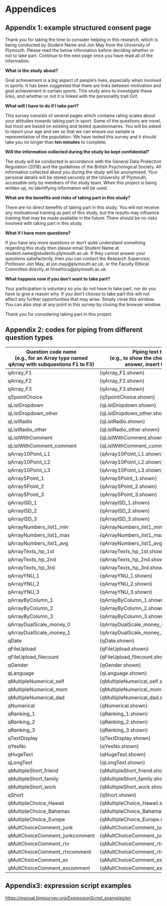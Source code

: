 # Appendices {-}
## Appendix 1: example structured consent page

Thank you for taking the time to consider helping in this research,
which is being conducted by Student Name and Jon May from the University
of Plymouth. Please read the below information before deciding whether
or not to take part. Continue to the next page once you have read all of
the information.

**What is the study about?**

Goal achievement is a big aspect of people’s lives, especially when
involved in sports. It has been suggested that there are links between
motivation and goal achievement in certain sports. This study aims to
investigate these links, and whether or not it is linked with the
personality trait Grit.

**What will I have to do if I take part?**

This survey consists of several pages which contains rating scales about
your attitudes towards taking part in sport. Some of the questions are
novel, but most are based on existing and tested questionnaires. You
will be asked to report your age and sex so that we can ensure our
sample is representative of the population. We have tested this survey
and it should take you no longer than **ten minutes** to complete.

**Will the information collected during the study be kept
confidential?**

The study will be conducted in accordance with the General Data
Protection Regulation (2018) and the guidelines of the British
Psychological Society. All information collected about you during the
study will be anonymised. Your personal details will be stored securely
at the University of Plymouth, accessible only by members of the study
team. When this project is being written up, no identifying information
will be used.

**What are the benefits and risks of taking part in this study?**

There are no direct benefits of taking part in this study. You will not
receive any motivational training as part of this study, but the results
may influence training that may be made available in the future. There
should be no risks involved with taking part in this study.

**What if I have more questions?**

If you have any more questions or don’t quite understand something
regarding this study then please email Student Name at
student.name@students.plymouth.ac.uk. If they cannot answer your
questions satisfactorily, then you can contact the Research Supervisor,
Professor Jon May,
at jon.may@plymouth.ac.uk, or the Faculty Ethical Committee directly at
hhsethics@plymouth.ac.uk.

**What happens now if you don’t want to take part?**

Your participation is voluntary so you do not have to take part, nor do
you have to give a reason why. If you don’t choose to take part this
will not affect any further opportunities that may arise. Simply close
this window. You can also stop at any point in this survey by closing
the browser window.

Thank you for considering taking part in this project.

## Appendix 2: codes for piping from different question types

<table>
<colgroup>
<col style="width: 48%" />
<col style="width: 51%" />
</colgroup>
<thead>
<tr>
<th style="text-align: center;">**Question code name<br />
**(e.g., for an Array type named qArray with subquestions F1 to
F3)</th>
<th style="text-align: center;">**Piping text to use<br />
**(e.g., to show the chosen or entered answer, insert this
text)</th>
</tr>
</thead>
<tbody>
<tr>
<td>qArray_F1</td>
<td>{qArray_F1.shown}</td>
</tr>
<tr>
<td>qArray_F2</td>
<td>{qArray_F2.shown}</td>
</tr>
<tr>
<td>qArray_F3</td>
<td>{qArray_F3.shown}</td>
</tr>
<tr>
<td>q5pointChoice</td>
<td>{q5pointChoice.shown}</td>
</tr>
<tr>
<td>qListDropdown</td>
<td>{qListDropdown.shown}</td>
</tr>
<tr>
<td>qListDropdown_other</td>
<td>{qListDropdown_other.shown}</td>
</tr>
<tr>
<td>qListRadio</td>
<td>{qListRadio.shown}</td>
</tr>
<tr>
<td>qListRadio_other</td>
<td>{qListRadio_other.shown}</td>
</tr>
<tr>
<td>qListWithComment</td>
<td>{qListWithComment.shown}</td>
</tr>
<tr>
<td>qListWithComment_comment</td>
<td>{qListWithComment_comment.shown}</td>
</tr>
<tr>
<td>qArray10Point_L1</td>
<td>{qArray10Point_L1.shown}</td>
</tr>
<tr>
<td>qArray10Point_L2</td>
<td>{qArray10Point_L2.shown}</td>
</tr>
<tr>
<td>qArray10Point_L3</td>
<td>{qArray10Point_L3.shown}</td>
</tr>
<tr>
<td>qArray5Point_1</td>
<td>{qArray5Point_1.shown}</td>
</tr>
<tr>
<td>qArray5Point_2</td>
<td>{qArray5Point_2.shown}</td>
</tr>
<tr>
<td>qArray5Point_3</td>
<td>{qArray5Point_3.shown}</td>
</tr>
<tr>
<td>qArrayISD_1</td>
<td>{qArrayISD_1.shown}</td>
</tr>
<tr>
<td>qArrayISD_2</td>
<td>{qArrayISD_2.shown}</td>
</tr>
<tr>
<td>qArrayISD_3</td>
<td>{qArrayISD_3.shown}</td>
</tr>
<tr>
<td>qArrayNumbers_list1_min</td>
<td>{qArrayNumbers_list1_min.shown}</td>
</tr>
<tr>
<td>qArrayNumbers_list1_max</td>
<td>{qArrayNumbers_list1_max.shown}</td>
</tr>
<tr>
<td>qArrayNumbers_list1_avg</td>
<td>{qArrayNumbers_list1_avg.shown}</td>
</tr>
<tr>
<td>qArrayTexts_hp_1st</td>
<td>{qArrayTexts_hp_1st.shown}</td>
</tr>
<tr>
<td>qArrayTexts_hp_2nd</td>
<td>{qArrayTexts_hp_2nd.shown}</td>
</tr>
<tr>
<td>qArrayTexts_hp_3rd</td>
<td>{qArrayTexts_hp_3rd.shown}</td>
</tr>
<tr>
<td>qArrayYNU_1</td>
<td>{qArrayYNU_1.shown}</td>
</tr>
<tr>
<td>qArrayYNU_2</td>
<td>{qArrayYNU_2.shown}</td>
</tr>
<tr>
<td>qArrayYNU_3</td>
<td>{qArrayYNU_3.shown}</td>
</tr>
<tr>
<td>qArrayByColumn_1</td>
<td>{qArrayByColumn_1.shown}</td>
</tr>
<tr>
<td>qArrayByColumn_2</td>
<td>{qArrayByColumn_2.shown}</td>
</tr>
<tr>
<td>qArrayByColumn_3</td>
<td>{qArrayByColumn_3.shown}</td>
</tr>
<tr>
<td>qArrayDualScale_money_0</td>
<td>{qArrayDualScale_money_0.shown}</td>
</tr>
<tr>
<td>qArrayDualScale_money_1</td>
<td>{qArrayDualScale_money_1.shown}</td>
</tr>
<tr>
<td>qDate</td>
<td>{qDate.shown}</td>
</tr>
<tr>
<td>qFileUpload</td>
<td>{qFileUpload.shown}</td>
</tr>
<tr>
<td>qFileUpload_filecount</td>
<td>{qFileUpload_filecount.shown}</td>
</tr>
<tr>
<td>qGender</td>
<td>{qGender.shown}</td>
</tr>
<tr>
<td>qLanguage</td>
<td>{qLanguage.shown}</td>
</tr>
<tr>
<td>qMultipleNumerical_self</td>
<td>{qMultipleNumerical_self.shown}</td>
</tr>
<tr>
<td>qMultipleNumerical_mom</td>
<td>{qMultipleNumerical_mom.shown}</td>
</tr>
<tr>
<td>qMultipleNumerical_dad</td>
<td>{qMultipleNumerical_dad.shown}</td>
</tr>
<tr>
<td>qNumerical</td>
<td>{qNumerical.shown}</td>
</tr>
<tr>
<td>qRanking_1</td>
<td>{qRanking_1.shown}</td>
</tr>
<tr>
<td>qRanking_2</td>
<td>{qRanking_2.shown}</td>
</tr>
<tr>
<td>qRanking_3</td>
<td>{qRanking_3.shown}</td>
</tr>
<tr>
<td>qTextDisplay</td>
<td>{qTextDisplay.shown}</td>
</tr>
<tr>
<td>qYesNo</td>
<td>{qYesNo.shown}</td>
</tr>
<tr>
<td>qHugeText</td>
<td>{qHugeText.shown}</td>
</tr>
<tr>
<td>qLongText</td>
<td>{qLongText.shown}</td>
</tr>
<tr>
<td>qMultipleShort_friend</td>
<td>{qMultipleShort_friend.shown}</td>
</tr>
<tr>
<td>qMultipleShort_family</td>
<td>{qMultipleShort_family.shown}</td>
</tr>
<tr>
<td>qMultipleShort_work</td>
<td>{qMultipleShort_work.shown}</td>
</tr>
<tr>
<td>qShort</td>
<td>{qShort.shown}</td>
</tr>
<tr>
<td>qMultipleChoice_Hawaii</td>
<td>{qMultipleChoice_Hawaii.shown}</td>
</tr>
<tr>
<td>qMultipleChoice_Bahamas</td>
<td>{qMultipleChoice_Bahamas.shown}</td>
</tr>
<tr>
<td>qMultipleChoice_Europe</td>
<td>{qMultipleChoice_Europe.shown}</td>
</tr>
<tr>
<td>qMultChoiceComment_junk</td>
<td>{qMultChoiceComment_junk.shown}</td>
</tr>
<tr>
<td>qMultChoiceComment_junkcomment</td>
<td>{qMultChoiceComment_junkcomment.shown}</td>
</tr>
<tr>
<td>qMultChoiceComment_rtv</td>
<td>{qMultChoiceComment_rtv.shown}</td>
</tr>
<tr>
<td>qMultChoiceComment_rtvcomment</td>
<td>{qMultChoiceComment_rtvcomment.shown}</td>
</tr>
<tr>
<td>qMultChoiceComment_ex</td>
<td>{qMultChoiceComment_ex.shown}</td>
</tr>
<tr>
<td>qMultChoiceComment_excomment</td>
<td>{qMultChoiceComment_excomment.shown}</td>
</tr>
</tbody>
</table>

## Appendix3: expression script examples

<https://manual.limesurvey.org/ExpressionScript_examples/en>

